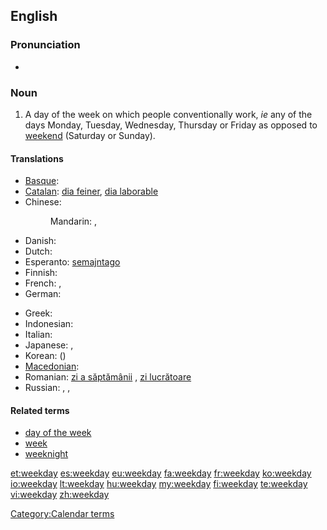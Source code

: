 ==English==

===Pronunciation===
* {{audio|en-us-weekday.ogg|Audio (US)}}

===Noun===
{{en-noun}}

# A day of the week on which people conventionally work, ''ie'' any of the days Monday, Tuesday, Wednesday, Thursday or Friday as opposed to [[weekend]] (Saturday or Sunday).

====Translations====
{{trans-top|weekday}}
* [[Basque]]: {{t|eu|astegun|xs=Basque}}
* [[Catalan]]: [[dia feiner]], [[dia laborable]]
* Chinese:
*: Mandarin: {{t-|cmn|平日|tr=píngrì|sc=Hani}}, {{t|cmn|平常日|tr=píngchángrì|sc=Hani}}
* Danish: {{t|da|almindelig ugedag}}
* Dutch: {{t+|nl|werkdag|m}}
* Esperanto: [[semajntago]]
* Finnish: {{t-|fi|arkipäivä}}
* French: {{t+|fr|jour de la semaine}} {{m}}, {{t+|fr|jour ouvré}} {{m}}
* German: {{t+|de|Wochentag|m}}
{{trans-mid}}
* Greek: {{t|el|καθημερινή|f|sc=Grek}}
* Indonesian: {{t|id|hari biasa|xs=Indonesian}}
* Italian: {{t|it|giorno feriale|m}}
* Japanese: {{t-|ja|平日|tr=heijitsu}},  {{t|ja|ウィークデー|tr=wīkudē}}
* Korean: {{t|ko|평일|tr=pyeongil|sc=Hang}} ({{t+|ko|平日|sc=Hani}})
* [[Macedonian]]: {{t|mk|делник|m|tr=délnik}}
* Romanian: [[zi a săptămânii]] {{f}}, [[zi lucrătoare]] {{f}}
* Russian: {{t|ru|рабочий день|m|tr=rabóčij den'}},  {{t|ru|будний день|m|tr=búdnij den'}},  {{t|ru|будни|p|tr=búdni}}
{{trans-bottom}}

====Related terms====
* [[day of the week]]
* [[week]]
* [[weeknight]]

[[Category:Calendar terms]]

[[et:weekday]]
[[es:weekday]]
[[eu:weekday]]
[[fa:weekday]]
[[fr:weekday]]
[[ko:weekday]]
[[io:weekday]]
[[lt:weekday]]
[[hu:weekday]]
[[my:weekday]]
[[fi:weekday]]
[[te:weekday]]
[[vi:weekday]]
[[zh:weekday]]